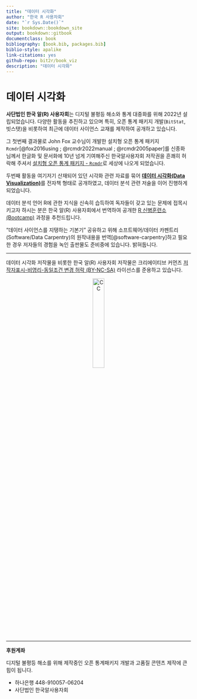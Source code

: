 ```yaml
--- 
title: "데이터 시각화"
author: "한국 R 사용자회"
date: "`r Sys.Date()`"
site: bookdown::bookdown_site
output: bookdown::gitbook
documentclass: book
bibliography: [book.bib, packages.bib]
biblio-style: apalike
link-citations: yes
github-repo: bit2r/book_viz
description: "데이터 시각화"
---
```


# 데이터 시각화 {-}

**사단법인 한국 알(R) 사용자회**는 디지털 불평등 해소와 통계 대중화를 위해 
2022년 설립되었습니다. 다양한 활동을 추진하고 있으며 특히, 오픈 통계 패키지 개발(`BitStat`, 빗스탯)을 비롯하여
최근에 데이터 사이언스 교재를 제작하여 공개하고 있습니다.

그 첫번째 결과물로 John Fox 교수님이 개발한 설치형 오픈 통계 패키지 `Rcmdr`[@fox2016using ; @rcmdr2022manual ; @rcmdr2005paper]를
신종화 님께서 한글화 및 문서화에 10년 넘게 기여해주신 한국알사용자회 저작권을 흔쾌히 
허락해 주셔서 [설치형 오픈 통계 패키지 - `Rcmdr`](https://r2bit.com/Rcmdr/)로 세상에 나오게 되었습니다.

두번째 활동을 여기저기 산재되어 있던 시각화 관련 자료를 묶어
**[데이터 시각화(Data Visualization)](https://r2bit.com/book_viz/)**를 전자책 형태로 공개하였고,
데이터 분석 관련 저술을 이어 진행하게 되었습니다.

데이터 분석 언어 R에 관한 지식을 신속히 습득하여 독자들이 갖고 있는 문제에 
접목시키고자 하시는 분은 한국 알(R) 사용자회에서 번역하여 공개한 
[R 신병훈련소(Bootcamp)](https://dl-dashboard.shinyapps.io/rbootcamp/) 과정을
추천드립니다.

"데이터 사이언스를 지탱하는 기본기" 공유하고 위해
소프트웨어/데이터 카펜트리(Software/Data Carpentry)의 
원작내용을 번역[@software-carpentry]하고 필요한 경우 저자들의 경험을 녹인 
출판물도 준비중에 있습니다. 밝혀둡니다.

---

데이터 시각화 저작물을 비롯한 한국 알(R) 사용자회 저작물은 
크리에이티브 커먼즈 [저작자표시-비영리-동일조건 변경 허락 (BY-NC-SA)](http://ccl.cckorea.org/about/)
라이선스를 준용하고 있습니다. 

<p align="center">
  <img src="assets/images/CC-BY-NC-SA.png" alt="CC" width="25%" />
</p>

---

::: {#viz-programming .rmdtip}
**후원계좌**

디지털 불평등 해소를 위해 제작중인 오픈 통계패키지 개발과 고품질 콘텐츠 제작에 큰 힘이 됩니다.

  - 하나은행 448-910057-06204
  - 사단법인 한국알사용자회
:::

